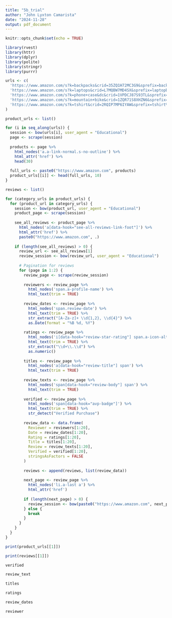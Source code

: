 ```yaml
---
title: "5b_trial"
author: "John Lyxton Camarista"
date: "2024-11-28"
output: pdf_document
---
```


```r
knitr::opts_chunk$set(echo = TRUE)
```

```r
library(rvest)
library(httr)
library(dplyr)
library(polite)
library(stringr)
library(purrr)

```

```r
urls <- c(
  'https://www.amazon.com/s?k=backpacks&crid=35ZQ1H72MC3G9&sprefix=backpacks%2Caps%2C590&ref=nb_sb_ss_ts-doa-p_3_9',
  'https://www.amazon.com/s?k=laptops&crid=L7MQBW7MD4SX&sprefix=laptopb%2Caps%2C1304&ref=nb_sb_noss_2',
  'https://www.amazon.com/s?k=phone+case&dc&crid=1VPDCJ87S93TL&sprefix=phone+cas%2Caps%2C451&ref=a9_asc_1',
  'https://www.amazon.com/s?k=mountain+bike&crid=1ZQR71S8XHZN6&sprefix=mountain+bik%2Caps%2C499&ref=nb_sb_noss_2',
  'https://www.amazon.com/s?k=tshirt&crid=2RQIP7MP6IYAW&sprefix=tshirt%2Caps%2C443&ref=nb_sb_noss_2'
)

```

```r
product_urls <- list()

for (i in seq_along(urls)) {
  session <- bow(urls[i], user_agent = "Educational")
  page <- scrape(session)
  
  products <- page %>%
    html_nodes('a.a-link-normal.s-no-outline') %>% 
    html_attr('href') %>%
    head(30)
  
  full_urls <- paste0("https://www.amazon.com", products)
  product_urls[[i]] <- head(full_urls, 10)
}

```

```r
reviews <- list()

for (category_urls in product_urls) {
  for (product_url in category_urls) {
    session <- bow(product_url, user_agent = "Educational")
    product_page <- scrape(session)
    
    see_all_reviews <- product_page %>%
      html_nodes('a[data-hook="see-all-reviews-link-foot"]') %>%
      html_attr('href') %>%
      paste0("https://www.amazon.com", .)
    
    if (length(see_all_reviews) > 0) {
      review_url <- see_all_reviews[1]
      review_session <- bow(review_url, user_agent = "Educational")
      
      # Pagination for reviews
      for (page in 1:2) {
        review_page <- scrape(review_session)
        
        reviewers <- review_page %>%
          html_nodes('span.a-profile-name') %>%
          html_text(trim = TRUE)
        
        review_dates <- review_page %>%
          html_nodes('span.review-date') %>%
          html_text(trim = TRUE) %>%
          str_extract("[A-Za-z]+ \\d{1,2}, \\d{4}") %>%
          as.Date(format = "%B %d, %Y")
        
        ratings <- review_page %>%
          html_nodes('i[data-hook="review-star-rating"] span.a-icon-alt') %>%
          html_text(trim = TRUE) %>%
          str_extract("\\d+\\.\\d") %>%
          as.numeric()
        
        titles <- review_page %>%
          html_nodes('a[data-hook="review-title"] span') %>%
          html_text(trim = TRUE)
        
        review_texts <- review_page %>%
          html_nodes('span[data-hook="review-body"] span') %>%
          html_text(trim = TRUE)
        
        verified <- review_page %>%
          html_nodes('span[data-hook="avp-badge"]') %>%
          html_text(trim = TRUE) %>%
          str_detect("Verified Purchase")
        
        review_data <- data.frame(
          Reviewer = reviewers[1:20],
          Date = review_dates[1:20],
          Rating = ratings[1:20],
          Title = titles[1:20],
          Review = review_texts[1:20],
          Verified = verified[1:20],
          stringsAsFactors = FALSE
        )
        
        reviews <- append(reviews, list(review_data))
        
        next_page <- review_page %>%
          html_nodes('li.a-last a') %>%
          html_attr('href')
        
        if (length(next_page) > 0) {
          review_session <- bow(paste0("https://www.amazon.com", next_page[1]), user_agent = "Educational")
        } else {
          break
        }
      }
    }
  }
}

```


```r
print(product_urls[[1]])

print(reviews[[1]])

verified

review_text

titles

ratings

review_dates

reviewer
```


